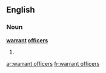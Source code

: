 ==English==

===Noun===
'''[[warrant]] [[officers]]'''

# {{plural of|warrant officer}}

[[ar:warrant officers]]
[[fr:warrant officers]]